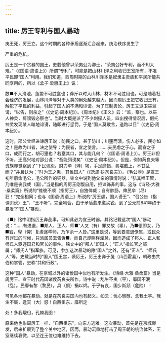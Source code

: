 ```yaml
---
---
---
```

title: 厉王专利与国人暴动
---



夷王死，厉王立。这个时期的各种矛盾逐渐汇合起来，统治秩序发生了

严重的危机。

厉王是一个贪暴的国王，史载他曾以荣夷公为卿士，“荣夷公好专利，而不知大难。”（《国语·周语上》）所谓“专利”，可能是把山林川泽之利收归王室所有，不准平民即“国人”利用。我们知道，西周时期的山林川泽本是奴隶主贵族和平民所能共同享用的，所以《孟子·梁惠王上》说：

数■不入洿池，鱼鳖不可胜食也；斧斤以时入山林，材木不可胜用也。可是随着社会经济的发展，山林川泽等对于人类的用处越来越大，因而周厉王把它收归王有，触犯了平民的利益，引起了国人的不满和诽谤。为了压制舆论，厉王又派卫巫监谤，“以告，则杀之”（《史记·周本纪》）。《周本纪》《正义》云：“监，察也。以巫人神灵，肩谤毁必察也”。当时大概是派了不少刺探人员，四出搜得情况后，假托神灵发现某人暗地诽谤，随即进行惩罚。于是“国人莫敢言，道路以目”（《史记·周本纪》）。

这时，邵公曾经进谏厉王说：防民之口，甚于防川；川壅而溃，伤人必多，民亦如之！是故为川者，决之使导；为民者，宣之使言。……夫民虑之于心，而宣之于口，成而行之，胡可壅也？若壅其口，其与能几何？（《国语·周语上》）。厉王非但不听，还高兴地对邵公说：“吾能弭谤矣”（《史记·周本纪》）。但是，例如芮良夫等贵族却觉察到了“下民胥怨，财力单（殚）竭，手足靡措，弗堪戴上，不甘乱而？”并且认为：“时为王之患，其惟国人”（《逸周书·芮良夫》）。《毛公鼎》是宣王初年册命毛公，毛公所作的铜器，铭文中说到他父亲的事情时说：“弘其唯王智，乃唯是丧我或（国）。”当是指的周厉王刚愎自用，拒谏饰非的事，这与《诗经·大雅·桑柔篇》所说的“维彼不顺（指厉王），自独俾臧；自有肺肠，俾民卒（尽）狂！”完全相同；也与《国语·周语上》所说的“厉王虐，国人谤王”、“召公告（指谏弭谤）王”，“王不听”，完全吻合，由于矛盾愈来愈尖锐，到了公元前841年终于暴发了“国人”暴动。

《■》铭中明指厉王奔彘事，可知此必为宣王时器。其铭记载这次“国人”暴动说：“……有进退，■邦人、正人、师■“人又（有）罪又故（辜），乃■倗即女，乃■宕，卑（俾）复虐逐氒师，乃乍余一人咎。”这里是说，等到要进退僚属，或民众有罪过的时候，只派属员去告诉■，而自己却照样淫怠，因而造成了邦人、正人和师氏人驱逐国君和官长的事件。铭文中的“邦人”即国人；“正人”指长官之部属；“师氏人”指军旅。可见，参加这次暴动的除“国人”之外，还有“正人”、“师氏人”等，史载当时的“国入”围王宫，袭厉王，厉王出奔于彘（山西霍县），朝政由共伯和掌管，史称“共和行政”。

这种“国人”暴动，在京城以外的诸侯国中似也有所发生。《诗经·大雅·桑柔篇》当是周厉王、宣王时代芮国诸侯芮良夫所作。诗中说：乱生不夷（平），靡国不泯（乱）。民靡有黎（黎民），具（俱）祸以烬。于乎有哀，国步斯频（危险）！

可见各地都在暴动。就是在芮良夫国内也有起义。如云：忧心慇慇，念我土宇。我生不辰，逢天（大）怒！自西徂东，靡所定

处！多我觏徂，孔棘我圉！

原来他也象周厉王一样，“自西徂东”，向东方逃难。这次暴动，首先是在京城爆发，后来扩展到了整个关中地区，因而，暴动沉重地打击了周王朝的统治体系，王室继续衰微，以至连王位也难维持下去。